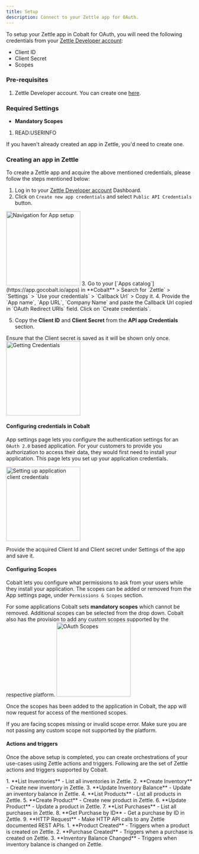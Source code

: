 ```yaml
---
title: Setup
description: Connect to your Zettle app for OAuth.
---
```

To setup your Zettle app in Cobalt for OAuth, you will need the following credentials from your [Zettle Developer account](https://developer.zettle.com/dashboard):
- Client ID
- Client Secret
- Scopes

### Pre-requisites

1. Zettle Developer account. You can create one [here](https://developer.zettle.com/register).

### Required Settings

* **Mandatory Scopes** 
1. READ:USERINFO

<Info>If you haven't already created an app in Zettle, you'd need to create one.</Info>

### Creating an app in Zettle

To create a Zettle app and acquire the above mentioned credentials, please follow the steps mentioned below:

1. Log in to your [Zettle Developer account](https://developer.zettle.com/dashboard) Dashboard.
2. Click on `Create new app credentials` and select `Public API Credentials` button.
<img height="200" src="/images/Zettle/zettle_navigation.png" alt="Navigation for App setup"/>
3. Go to your [`Apps catalog`](https://app.gocobalt.io/apps) in **Cobalt** > Search for `Zettle` > `Settings` > `Use your credentials` > `Callback Url` > Copy it.
4. Provide the `App name`, `App URL`, `Company Name` and paste the Callback Url copied in `OAuth Redirect URIs` field. Click on `Create credentials`.

5. Copy the **Client ID** and **Client Secret** from the **API app Credentials** section.
<Note>
Ensure that the Client secret is saved as it will be shown only once.
</Note>
<img height="200" src="/images/Zettle/zettle_credentials.png" alt="Getting Credentials"/>

#### Configuring credentials in Cobalt
App settings page lets you configure the authentication settings for an `OAuth 2.0` based application. For your customers to provide you authorization to access their data,
they would first need to install your application. This page lets you set up your application credentials.

<img height="200" src="/images/Zettle/zettle_cobalt.png" alt="Setting up application client credentials"/>

Provide the acquired Client Id and Client secret under Settings of the app and save it.

#### Configuring Scopes
Cobalt lets you configure what permissions to ask from your users while they install your application. The scopes can be added or removed from the App settings page, under `Permissions & Scopes`
section. 

For some applications Cobalt sets **mandatory scopes** which cannot be removed. Additional scopes can be selected from the drop down. Cobalt also has the provision to add any 
custom scopes supported by the respective platform.
<img height="200" src="/images/Zettle/zettle_scopes.png" alt="OAuth Scopes"/>

Once the scopes has been added to the application in Cobalt, the app will now request for access of the mentioned scopes.

<Warning>
If you are facing scopes missing or invalid scope error. Make sure you are not passing any custom scope not supported by the platform.
</Warning>

#### Actions and triggers
Once the above setup is completed, you can create orchestrations of your use-cases using Zettle actions and triggers. Following are the set of Zettle actions and triggers
supported by Cobalt.

<Tabs>
  <Tab title="Actions">
  <AccordionGroup>
  <Accordion title="Inventory">
     1. **List Inventories** - List all inventories in Zettle.
     2. **Create Inventory** - Create new inventory in Zettle.
     3. **Update Inventory Balance** - Update an inventory balance in Zettle.
    </Accordion>
    <Accordion title="Products">
     4. **List Products** - List all products in Zettle.
     5. **Create Product** - Create new product in Zettle.
     6. **Update Product** - Update a product in Zettle.
      </Accordion>
    <Accordion title="Purchases">
     7. **List Purchases** - List all purchases in Zettle.
     8. **Get Purchase by ID** - Get a purchase by ID in Zettle.
       </Accordion>
    <Accordion title="Others">
     9. **HTTP Request** - Make HTTP API calls to any Zettle documented REST APIs.
  </Accordion>
  </AccordionGroup>
  </Tab>

  <Tab title="Triggers">
         1. **Product Created** - Triggers when a product is created on Zettle.
         2. **Purchase Created** - Triggers when a purchase is created on Zettle.
         3. **Inventory Balance Changed** - Triggers when inventory balance is changed on Zettle.
  </Tab>
</Tabs>